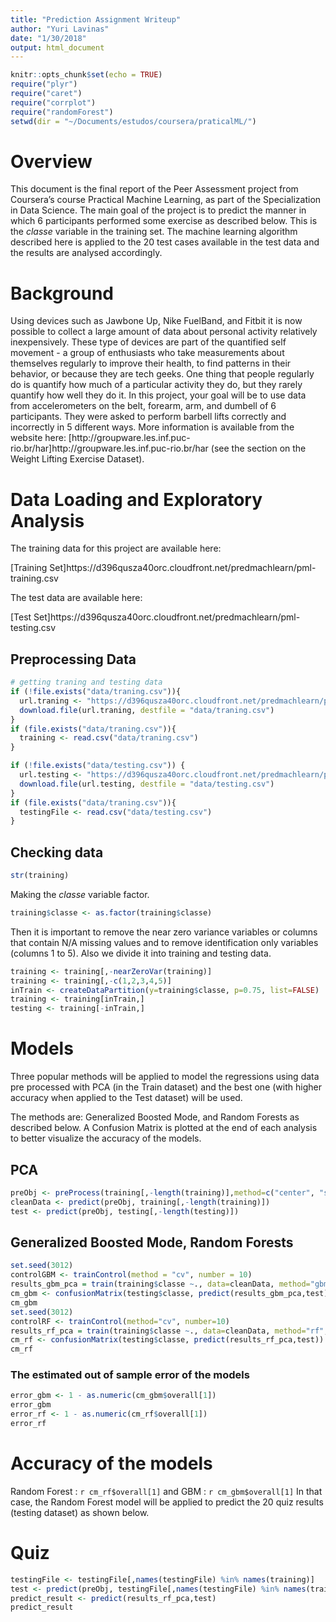 ```yaml
---
title: "Prediction Assignment Writeup"
author: "Yuri Lavinas"
date: "1/30/2018"
output: html_document
---
```


```r
knitr::opts_chunk$set(echo = TRUE)
require("plyr")
require("caret")
require("corrplot")
require("randomForest")
setwd(dir = "~/Documents/estudos/coursera/praticalML/")
```

# Overview

This document is the final report of the Peer Assessment project from Coursera's course Practical Machine Learning, as part of the Specialization in Data Science. The main goal of the project is to predict the manner in which 6 participants performed some exercise as described below. This is the *classe* variable in the training set. The machine learning algorithm described here is applied to the 20 test cases available in the test data and the results are analysed accordingly.

# Background
Using devices such as Jawbone Up, Nike FuelBand, and Fitbit it is now possible to collect a large amount of data about personal activity relatively inexpensively. These type of devices are part of the quantified self movement - a group of enthusiasts who take measurements about themselves regularly to improve their health, to find patterns in their behavior, or because they are tech geeks. One thing that people regularly do is quantify how much of a particular activity they do, but they rarely quantify how well they do it. In this project, your goal will be to use data from accelerometers on the belt, forearm, arm, and dumbell of 6 participants. They were asked to perform barbell lifts correctly and incorrectly in 5 different ways. More information is available from the website here: [http://groupware.les.inf.puc-rio.br/har]http://groupware.les.inf.puc-rio.br/har (see the section on the Weight Lifting Exercise Dataset).

# Data Loading and Exploratory Analysis

The training data for this project are available here:

[Training Set]https://d396qusza40orc.cloudfront.net/predmachlearn/pml-training.csv

The test data are available here:

[Test Set]https://d396qusza40orc.cloudfront.net/predmachlearn/pml-testing.csv

## Preprocessing Data
```r

# getting traning and testing data
if (!file.exists("data/traning.csv")){
  url.traning <- "https://d396qusza40orc.cloudfront.net/predmachlearn/pml-training.csv"
  download.file(url.traning, destfile = "data/traning.csv")
}
if (file.exists("data/traning.csv")){
  training <- read.csv("data/traning.csv")
}

if (!file.exists("data/testing.csv")) {
  url.testing <- "https://d396qusza40orc.cloudfront.net/predmachlearn/pml-testing.csv"
  download.file(url.testing, destfile = "data/testing.csv")
}
if (file.exists("data/traning.csv")){
  testingFile <- read.csv("data/testing.csv")
}
```

## Checking data

```r
str(training)
```

Making the *classe* variable factor.

```r
training$classe <- as.factor(training$classe)
```

Then it is important to remove the near zero variance variables or columns that contain N/A missing values and to remove identification only variables (columns 1 to 5). Also we divide it into training and testing data.

```r
training <- training[,-nearZeroVar(training)]
training <- training[,-c(1,2,3,4,5)]
inTrain <- createDataPartition(y=training$classe, p=0.75, list=FALSE)
training <- training[inTrain,]
testing <- training[-inTrain,]
```

# Models

Three popular methods will be applied to model the regressions using data pre processed with PCA (in the Train dataset) and the best one (with higher accuracy when applied to the Test dataset) will be used. 

The methods are: Generalized Boosted Mode, and Random Forests as described below. A Confusion Matrix is plotted at the end of each analysis to better visualize the accuracy of the models.

## PCA

```r
preObj <- preProcess(training[,-length(training)],method=c("center", "scale", "knnImpute", "pca"), thresh=0.9)
cleanData <- predict(preObj, training[,-length(training)])
test <- predict(preObj, testing[,-length(testing)])
```

## Generalized Boosted Mode, Random Forests 

```r
set.seed(3012)
controlGBM <- trainControl(method = "cv", number = 10)
results_gbm_pca = train(training$classe ~., data=cleanData, method="gbm", trControl = controlGBM, verbose = FALSE)
cm_gbm <- confusionMatrix(testing$classe, predict(results_gbm_pca,test))
cm_gbm
set.seed(3012)
controlRF <- trainControl(method="cv", number=10)
results_rf_pca = train(training$classe ~., data=cleanData, method="rf",  trControl = controlRF,verbose = FALSE)
cm_rf <- confusionMatrix(testing$classe, predict(results_rf_pca,test))
cm_rf
```

### The estimated out of sample error of the models

```r
error_gbm <- 1 - as.numeric(cm_gbm$overall[1])
error_gbm
error_rf <- 1 - as.numeric(cm_rf$overall[1])
error_rf
```

# Accuracy of the models

Random Forest : `r cm_rf$overall[1]` and GBM : `r cm_gbm$overall[1]` In that case, the Random Forest model will be applied to predict the 20 quiz results (testing dataset) as shown below.

# Quiz

```r

testingFile <- testingFile[,names(testingFile) %in% names(training)]
test <- predict(preObj, testingFile[,names(testingFile) %in% names(training)])
predict_result <- predict(results_rf_pca,test)
predict_result
```